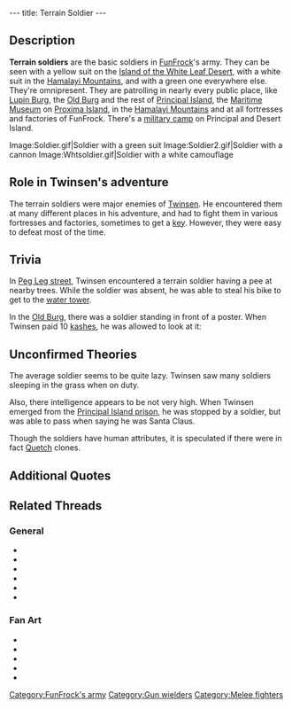 ---
title: Terrain Soldier
---

{{Enemy|
Name=Terrain soldier|
Image=Lba ingame terrain soldier.jpg|
Level=None|
Reaction=Doesn't move|
Recovery=0.3 seconds|
Rate=1 second|
Damage=11%|
Range=30 paces|
Speed=14.4kph average; 18kph maximum}}

{{Quote|
Quote=It is forbidden to travel outside the Citadel in that kind of attire!|
Character=A terrain soldier}}

==Description==
'''Terrain soldiers''' are the basic soldiers in [[FunFrock]]'s army. They can be seen with a yellow suit on the [[Island of the White Leaf Desert]], with a white suit in the [[Hamalayi Mountains]], and with a green one everywhere else. They're omnipresent. They are patrolling in nearly every public place, like [[Lupin Burg]], the [[Old Burg]] and the rest of [[Principal Island]], the [[Maritime Museum]] on [[Proxima Island]], in the [[Hamalayi Mountains]] and at all fortresses and factories of FunFrock. There's a [[military camp]] on Principal and Desert Island.

<gallery>
Image:Soldier.gif|Soldier with a green suit
Image:Soldier2.gif|Soldier with a cannon
Image:Whtsoldier.gif|Soldier with a white camouflage
</gallery>

==Role in Twinsen's adventure==
The terrain soldiers were major enemies of [[Twinsen]]. He encountered them at many different places in his adventure, and had to fight them in various fortresses and factories, sometimes to get a [[key]]. However, they were easy to defeat most of the time.

==Trivia==
In [[Peg Leg street]], Twinsen encountered a terrain soldier having a pee at nearby trees. While the soldier was absent, he was able to steal his bike to get to the [[water tower]].

In the [[Old Burg]], there was a soldier standing in front of a poster. When Twinsen paid 10 [[kashes]], he was allowed to look at it:

{{Quote|
Quote=Young male quetch seeks young female rabbibunny for friendship (and maybe more...)|
Character=The poster in Old Burg}}

==Unconfirmed Theories==
The average soldier seems to be quite lazy. Twinsen saw many soldiers sleeping in the grass when on duty.

Also, there intelligence appears to be not very high. When Twinsen emerged from the [[Principal Island prison]], he was stopped by a soldier, but was able to pass when saying he was Santa Claus.

Though the soldiers have human attributes, it is speculated if there were in fact [[Quetch]] clones.

==Additional Quotes==
{{Quote|
Quote=If you give me 10 Kashes I'll let you read the poster behind me.|
Character=A terrain soldier}}
{{Quote|
Quote= Guard post - open 24 hours a day. Do not disturb... |
Character=A poster in [[Proxim-City]]}}
{{Quote|
Quote=What are you doing there, who are you?|
Character=A terrain soldier}}

==Related Threads==
===General===
* {{thread|id=6796|title=Quetch soldiers: the ultimate theory}}
* {{thread|id=6845|title=Zzzzoldierz, kill that wife!}}
* {{thread|id=1128|title=There are NO quetchclones}}
* {{thread|id=4474|title=Eureeka!!}}
* {{thread|id=587|title=hmm...}}
* {{thread|id=250|title=The funny and rude bits in LBA...}}
===Fan Art===
* {{thread|id=10468|title=1997 LBA drawings done when I still a schoolboy}}
* {{thread|id=10242|title=Random collection}}
* {{thread|id=9129|title=First attempt in 2D animation :D}}
* {{post|id=112171|title=Lba3}}
* {{thread|id=6816|title=Hamalayi Soldier}}

[[Category:FunFrock's army]]
[[Category:Gun wielders]]
[[Category:Melee fighters]]